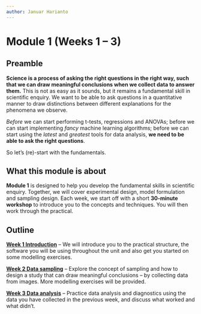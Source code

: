 ```yaml
---
author: Januar Harianto
---
```


# **Module 1 (Weeks 1 -- 3)** {.unnumbered}

## Preamble

**Science is a process of asking the right questions in the right way, such that we can draw meaningful conclusions when we collect data to answer them.** 
This is not as easy as it sounds, but it remains a fundamental skill in scientific enquiry. We want to be able to ask questions in a quantitative manner to draw distinctions between different explanations for the phenomena we observe.

*Before* we can start performing t-tests, regressions and ANOVAs; before we can start implementing *fancy* machine learning algorithms; before we can start using the *latest* and *greatest* tools for data analysis, **we need to be able to ask the right questions**. 

So let's (re)-start with the fundamentals.

## What this module is about

**Module 1** is designed to help you develop the fundamental skills in scientific enquiry. Together, we will cover experimental design, model formulation and sampling design. Each week, we start off with a short **30-minute workshop** to introduce you to the concepts and techniques. You will then work through the practical.


## Outline
[**Week 1 Introduction**](102-week01.qmd) -- We will introduce you to the practical structure, the software you will be using throughout the unit and also get you started on some modelling exercises.

[**Week 2 Data sampling**](103-week02.qmd) -- Explore the concept of sampling and how to design a study that can draw meaningful conclusions – by collecting data from images. More modelling exercises will be provided.

[**Week 3 Data analysis**](104-week03.qmd) -- Practice data analysis and diagnostics using the data you have collected in the previous week, and discuss what worked and what didn't. 

